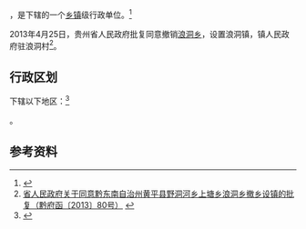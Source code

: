 {{中国乡级行政区|52/26/22/205/000}}

'''{{PAGENAMEBASE}}'''，是{{PRC admin/fullname|52/26/22/205/000|3}}下辖的一个[[乡镇|乡镇]]级行政单位。<ref>{{PRC admin/ref sgc|{{PRC admin/parent|52/26/22/205/000}}}}</ref>

2013年4月25日，贵州省人民政府批复同意撤销[[浪洞乡|浪洞乡]]，设置浪洞镇，镇人民政府驻浪洞村<ref>[http://www.gzgov.gov.cn/xxgk/jbxxgk/fgwj/zfwj/qfh/201507/t20150703_298085.html 省人民政府关于同意黔东南自治州黄平县野洞河乡上塘乡浪洞乡撤乡设镇的批复（黔府函〔2013〕80号）] {{webarchive|url=https://web.archive.org/web/20170907032726/http://www.gzgov.gov.cn/xxgk/jbxxgk/fgwj/zfwj/qfh/201507/t20150703_298085.html |date=2017-09-07 }}</ref>。

== 行政区划 ==

{{PAGENAMEBASE}}下辖以下地区：<ref>{{PRC admin/ref sgc|52/26/22/205/000}}</ref>

{{PRC admin/children|52/26/22/205/000}}。

== 参考资料 ==

{{reflist}}

{{PRC admin/navcat|52/26/22/205/000}}
{{贵州行政区划小作品}}